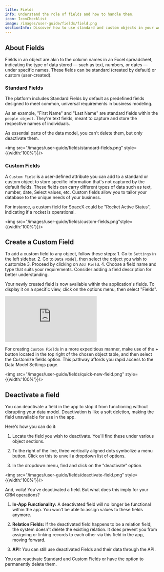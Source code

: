 ```yaml
---
title: Fields   
info: Understand the role of fields and how to handle them.
icon: IconChecklist
image: /images/user-guide/fields/field.png
sectionInfo: Discover how to use standard and custom objects in your workspace.
---
```



## About Fields

Fields in an object are akin to the column names in an Excel spreadsheet, indicating the type of data stored — such as text, numbers, or dates — under specific names. These fields can be standard (created by default) or custom (user-created).

### Standard Fields

The platform includes Standard Fields by default as predefined fields designed to meet common, universal requirements in business modeling.

As an example, "First Name" and "Last Name" are standard fields within the `people object`. They're text fields, meant to capture and store the respective names of individuals. 

As essential parts of the data model, you can't delete them, but only deactivate them.

<img src="/images/user-guide/fields/standard-fields.png" style={{width:'100%'}}/>

### Custom Fields

A `Custom Field` is a user-defined attribute you can add to a standard or custom object to store specific information that's not captured by the default fields. These fields can carry different types of data such as text, number, date, Select values, etc. Custom fields allow you to tailor your database to the unique needs of your business.

For instance, a custom field for SpaceX could be "Rocket Active Status", indicating if a rocket is operational.

<img src="/images/user-guide/fields/custom-fields.png"style={{width:'100%'}}/>

## Create a Custom Field

To add a custom field to any object, follow these steps:
	1.	Go to `Settings` in the left sidebar.
	2.	Go to `Data Model`, then select the object you wish to customize
	3.	Proceed by clicking on `Add Field`.
	4.	Choose a field name and type that suits your requirements. Consider adding a field description for better understanding.

Your newly created field is now available within the application's fields. To display it on a specific view, click on the options menu, then select "Fields".

<div style={{padding:'71.15% 0 0 0', position:'relative', margin: '32px 0px 0px'}}>
  <iframe 
    src="https://player.vimeo.com/video/927628219?autoplay=1&loop=1&autopause=0&background=1&amp;app_id=58479" 
    frameBorder="0" 
    allow="autoplay; fullscreen; picture-in-picture; clipboard-write" 
    style={{
      position:'absolute',
      top:0,
      left:0,
      width:'100%',
      height:'100%',
      borderRadius: '16px', 
      border:'2px solid black'
    }}
    title="Export data"
  ></iframe>
</div>
<script src="https://player.vimeo.com/api/player.js"></script>

For creating `Custom Fields` in a more expeditious manner, make use of the **+** button located in the top right of the chosen object table, and then select the Customize fields option. This pathway affords you rapid access to the Data Model Settings page.

<img src="/images/user-guide/fields/quick-new-field.png" style={{width:'100%'}}/>

## Deactivate a field

You can deactivate a field in the app to stop it from functioning without disrupting your data model. Deactivation is like a soft deletion, making the field unavailable for use in the app.

Here's how you can do it:

1. Locate the field you wish to deactivate. You'll find these under various object sections.

2. To the right of the line, three vertically aligned dots symbolize a menu button. Click on this to unveil a dropdown list of options.

3. In the dropdown menu, find and click on the "deactivate" option.

<img src="/images/user-guide/fields/deactivate-field.png" style={{width:'100%'}}/>

And, voila! You've deactivated a field. But what does this imply for your CRM operations?

1. **In-App Functionality:** A deactivated field will no longer be functional within the app. You won't be able to assign values to these fields anymore.

2. **Relation Fields:** If the deactivated field happens to be a relation field, the system doesn't delete the existing relation. It does prevent you from assigning or linking records to each other via this field in the app, moving forward.

3. **API:** You can still use deactivated Fields and their data through the API.

You can reactivate Standard and Custom Fields or have the option to permanently delete them.

<ArticleEditContent articleTitle="fields.mdx"></ArticleEditContent>